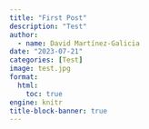 ```yaml
---
title: "First Post"
description: "Test"
author:
  - name: David Martínez-Galicia
date: "2023-07-21"
categories: [Test]
image: test.jpg
format: 
  html:
    toc: true
engine: knitr
title-block-banner: true
---
```


